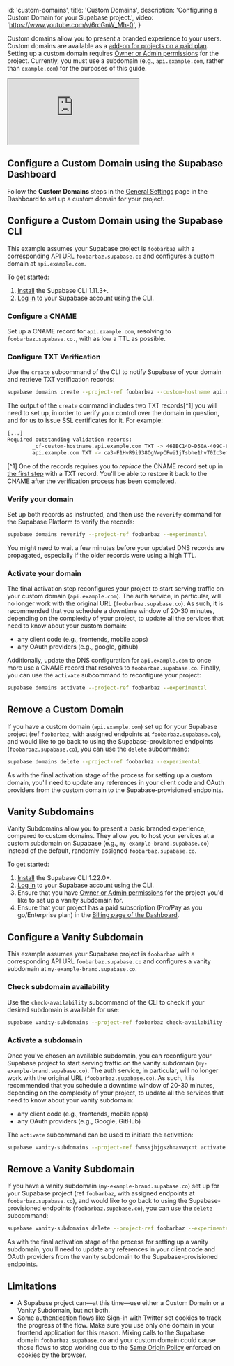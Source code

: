 
  id: 'custom-domains',
  title: 'Custom Domains',
  description: 'Configuring a Custom Domain for your Supabase project.',
  video: 'https://www.youtube.com/v/6rcGnW_Mh-0',
}

Custom domains allow you to present a branded experience to your users. Custom domains are available as a [add-on for projects on a paid plan](https://supabase.com/dashboard/project/_/settings/billing/subscription?panel=customDomain). Setting up a custom domain requires [Owner or Admin permissions](/docs/guides/platform/access-control#manage-team-members) for the project. Currently, you must use a subdomain (e.g., `api.example.com`, rather than `example.com`) for the purposes of this guide.

<div className="video-container">
  <iframe
    src="https://www.youtube-nocookie.com/embed/6rcGnW_Mh-0"
    frameBorder="1"
    allow="accelerometer; autoplay; clipboard-write; encrypted-media; gyroscope; picture-in-picture"
    allowFullScreen
  ></iframe>
</div>

## Configure a Custom Domain using the Supabase Dashboard

Follow the **Custom Domains** steps in the [General Settings](https://supabase.com/dashboard/project/_/settings/general) page in the Dashboard to set up a custom domain for your project.

## Configure a Custom Domain using the Supabase CLI

This example assumes your Supabase project is `foobarbaz` with a corresponding API URL `foobarbaz.supabase.co` and configures a custom domain at `api.example.com`.

To get started:

1. [Install](/docs/guides/resources/supabase-cli) the Supabase CLI 1.11.3+.
1. [Log in](/docs/guides/resources/supabase-getting-started/local-development#log-in-to-the-supabase-cli) to your Supabase account using the CLI.

### Configure a CNAME

Set up a CNAME record for `api.example.com`, resolving to `foobarbaz.supabase.co.`, with as low a TTL as possible.

### Configure TXT Verification

Use the `create` subcommand of the CLI to notify Supabase of your domain and retrieve TXT verification records:

```bash
supabase domains create --project-ref foobarbaz --custom-hostname api.example.com --experimental
```

The output of the `create` command includes two TXT records[^1] you will need to set up, in order to verify your control over the domain in question,
and for us to issue SSL certificates for it. For example:

```bash
[...]
Required outstanding validation records:
        _cf-custom-hostname.api.example.com TXT -> 46BBC14D-D50A-409C-8DB5-F862CF5BA660
        api.example.com TXT -> ca3-F1HvR9i938OgVwpCFwi1jTsbhe1hvT0Ic3efPY3Q
```

[^1] One of the records requires you to _replace_ the CNAME record set up in [the first step](#configure-a-cname) with a TXT record. You'll be able to restore it back to the CNAME after the verification process has been completed.

### Verify your domain

Set up both records as instructed, and then use the `reverify` command for the Supabase Platform to verify the records:

```bash
supabase domains reverify --project-ref foobarbaz --experimental
```

You might need to wait a few minutes before your updated DNS records are propagated, especially if the older records were using a high TTL.

### Activate your domain

The final activation step reconfigures your project to start serving traffic on your custom domain (`api.example.com`).
The auth service, in particular, will no longer work with the original URL (`foobarbaz.supabase.co`).
As such, it is recommended that you schedule a downtime window of 20-30 minutes, depending on the complexity of your project, to update all the services that need to know about your custom domain:

- any client code (e.g., frontends, mobile apps)
- any OAuth providers (e.g., google, github)

Additionally, update the DNS configuration for `api.example.com` to once more use a CNAME record that resolves to `foobarbaz.supabase.co`.
Finally, you can use the `activate` subcommand to reconfigure your project:

```bash
supabase domains activate --project-ref foobarbaz --experimental
```

## Remove a Custom Domain

If you have a custom domain (`api.example.com`) set up for your Supabase project (ref `foobarbaz`, with assigned endpoints at `foobarbaz.supabase.co`), and would like to go back to using the Supabase-provisioned endpoints (`foobarbaz.supabase.co`), you can use the `delete` subcommand:

```bash
supabase domains delete --project-ref foobarbaz --experimental
```

As with the final activation stage of the process for setting up a custom domain, you'll need to update any references in your client code and OAuth providers from the custom domain to the Supabase-provisioned endpoints.

## Vanity Subdomains

Vanity Subdomains allow you to present a basic branded experience, compared to custom domains. They allow you to host your services at a custom subdomain on Supabase (e.g., `my-example-brand.supabase.co`) instead of the default, randomly-assigned `foobarbaz.supabase.co`.

To get started:

1. [Install](/docs/guides/resources/supabase-cli) the Supabase CLI 1.22.0+.
1. [Log in](/docs/guides/resources/supabase-getting-started/local-development#log-in-to-the-supabase-cli) to your Supabase account using the CLI.
1. Ensure that you have [Owner or Admin permissions](/docs/guides/platform/access-control#manage-team-members) for the project you'd like to set up a vanity subdomain for.
1. Ensure that your project has a paid subscription (Pro/Pay as you go/Enterprise plan) in the [Billing page of the Dashboard](https://supabase.com/dashboard/project/_/settings/billing/subscription).

## Configure a Vanity Subdomain

This example assumes your Supabase project is `foobarbaz` with a corresponding API URL `foobarbaz.supabase.co` and configures a vanity subdomain at `my-example-brand.supabase.co`.

### Check subdomain availability

Use the `check-availability` subcommand of the CLI to check if your desired subdomain is available for use:

```bash
supabase vanity-subdomains --project-ref foobarbaz check-availability --desired-subdomain my-example-brand --experimental
```

### Activate a subdomain

Once you've chosen an available subdomain, you can reconfigure your Supabase project to start serving traffic on the vanity subdomain (`my-example-brand.supabase.co`).
The auth service, in particular, will no longer work with the original URL (`foobarbaz.supabase.co`).
As such, it is recommended that you schedule a downtime window of 20-30 minutes, depending on the complexity of your project, to update all the services that need to know about your vanity subdomain:

- any client code (e.g., frontends, mobile apps)
- any OAuth providers (e.g., Google, GitHub)

The `activate` subcommand can be used to initiate the activation:

```bash
supabase vanity-subdomains --project-ref fwmssjhjgszhnavvqxnt activate --desired-subdomain my-example-subdomain --experimental
```

## Remove a Vanity Subdomain

If you have a vanity subdomain (`my-example-brand.supabase.co`) set up for your Supabase project (ref `foobarbaz`, with assigned endpoints at `foobarbaz.supabase.co`), and would like to go back to using the Supabase-provisioned endpoints (`foobarbaz.supabase.co`), you can use the `delete` subcommand:

```bash
supabase vanity-subdomains delete --project-ref foobarbaz --experimental
```

As with the final activation stage of the process for setting up a vanity subdomain, you'll need to update any references in your client code and OAuth providers from the vanity subdomain to the Supabase-provisioned endpoints.

## Limitations

- A Supabase project can—at this time—use either a Custom Domain or a Vanity Subdomain, but not both.
- Some authentication flows like Sign-in with Twitter set cookies to track the progress of the flow. Make sure you use only one domain in your frontend application for this reason. Mixing calls to the Supabase domain `foobarbaz.supabase.co` and your custom domain could cause those flows to stop working due to the [Same Origin Policy](https://developer.mozilla.org/en-US/docs/Web/Security/Same-origin_policy) enforced on cookies by the browser.


